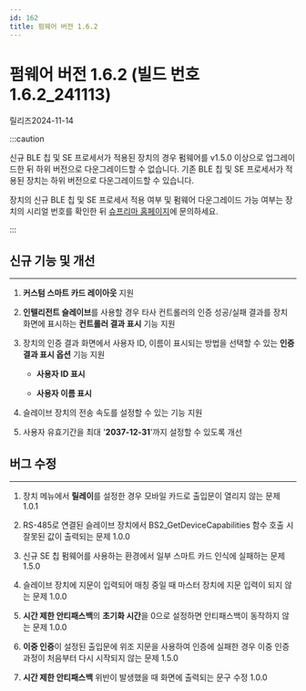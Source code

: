 ```yaml
---
id: 162
title: 펌웨어 버전 1.6.2
---
```


# 펌웨어 버전 1.6.2 (빌드 번호 1.6.2_241113)

릴리즈<Separator/>2024-11-14

:::caution

신규 BLE 칩 및 SE 프로세서가 적용된 장치의 경우 펌웨어를 v1.5.0 이상으로 업그레이드한 뒤 하위 버전으로 다운그레이드할 수 없습니다. 기존 BLE 칩 및 SE 프로세서가 적용된 장치는 하위 버전으로 다운그레이드할 수 있습니다.

장치의 신규 BLE 칩 및 SE 프로세서 적용 여부 및 펌웨어 다운그레이드 가능 여부는 장치의 시리얼 번호를 확인한 뒤 [슈프리마 홈페이지](https://supremainc.com)에 문의하세요.

:::

## 신규 기능 및 개선

---

1. **커스텀 스마트 카드 레이아웃** 지원

1. **인텔리전트 슬레이브**를 사용할 경우 타사 컨트롤러의 인증 성공/실패 결과를 장치 화면에 표시하는 **컨트롤러 결과 표시** 기능 지원

1. 장치의 인증 결과 화면에서 사용자 ID, 이름이 표시되는 방법을 선택할 수 있는 **인증 결과 표시 옵션** 기능 지원

    - **사용자 ID 표시**

    - **사용자 이름 표시**

1. 슬레이브 장치의 전송 속도를 설정할 수 있는 기능 지원

1. 사용자 유효기간을 최대 '**2037-12-31**'까지 설정할 수 있도록 개선

## 버그 수정

---

<BugLists>

1. 장치 메뉴에서 **릴레이**를 설정한 경우 모바일 카드로 출입문이 열리지 않는 문제 <Badge>1.0.1</Badge>

1. RS-485로 연결된 슬레이브 장치에서 BS2_GetDeviceCapabilities 함수 호출 시 잘못된 값이 출력되는 문제 <Badge>1.0.0</Badge>

1. 신규 SE 칩 펌웨어를 사용하는 환경에서 일부 스마트 카드 인식에 실패하는 문제 <Badge>1.5.0</Badge>

1. 슬레이브 장치에 지문이 입력되어 매칭 중일 때 마스터 장치에 지문 입력이 되지 않는 문제 <Badge>1.0.0</Badge>

1. **시간 제한 안티패스백**의 **초기화 시간**을 0으로 설정하면 안티패스백이 동작하지 않는 문제 <Badge>1.0.0</Badge>

1. **이중 인증**이 설정된 출입문에 위조 지문을 사용하여 인증에 실패한 경우 이중 인증 과정이 처음부터 다시 시작되지 않는 문제 <Badge>1.5.0</Badge>

1. **시간 제한 안티패스백** 위반이 발생했을 때 화면에 출력되는 문구 수정 <Badge>1.0.0</Badge>

</BugLists>
